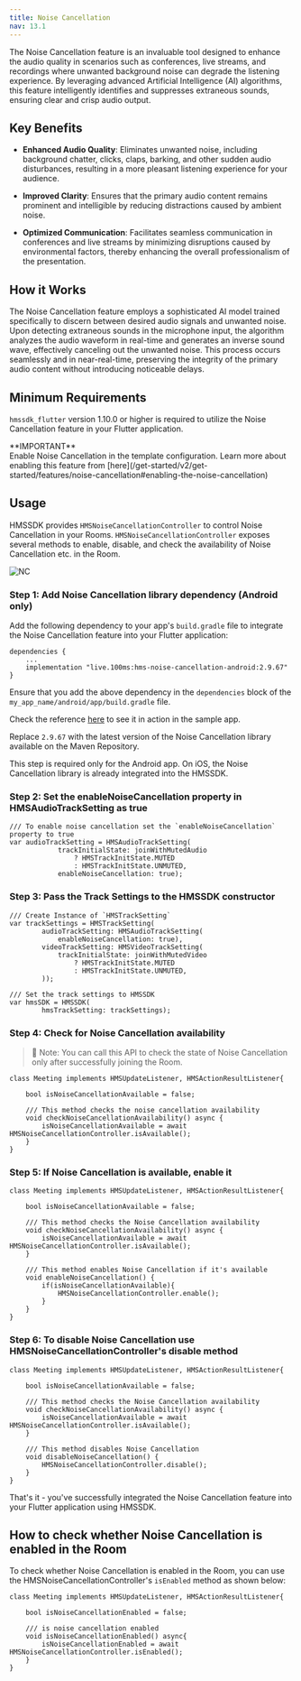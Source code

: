 ```yaml
---
title: Noise Cancellation
nav: 13.1
---
```



The Noise Cancellation feature is an invaluable tool designed to enhance the audio quality in scenarios such as conferences, live streams, and recordings where unwanted background noise can degrade the listening experience. By leveraging advanced Artificial Intelligence (AI) algorithms, this feature intelligently identifies and suppresses extraneous sounds, ensuring clear and crisp audio output.

## Key Benefits

- **Enhanced Audio Quality**: Eliminates unwanted noise, including background chatter, clicks, claps, barking, and other sudden audio disturbances, resulting in a more pleasant listening experience for your audience.

- **Improved Clarity**: Ensures that the primary audio content remains prominent and intelligible by reducing distractions caused by ambient noise.

- **Optimized Communication**: Facilitates seamless communication in conferences and live streams by minimizing disruptions caused by environmental factors, thereby enhancing the overall professionalism of the presentation.

## How it Works

The Noise Cancellation feature employs a sophisticated AI model trained specifically to discern between desired audio signals and unwanted noise. Upon detecting extraneous sounds in the microphone input, the algorithm analyzes the audio waveform in real-time and generates an inverse sound wave, effectively canceling out the unwanted noise. This process occurs seamlessly and in near-real-time, preserving the integrity of the primary audio content without introducing noticeable delays.

## Minimum Requirements

`hmssdk_flutter` version 1.10.0 or higher is required to utilize the Noise Cancellation feature in your Flutter application.

<Note type='warning'>
**IMPORTANT** <br/>
Enable Noise Cancellation in the template configuration. Learn more about enabling this feature from [here](/get-started/v2/get-started/features/noise-cancellation#enabling-the-noise-cancellation)
</Note>

## Usage

HMSSDK provides `HMSNoiseCancellationController` to control Noise Cancellation in your Rooms. `HMSNoiseCancellationController` exposes several methods to enable, disable, and check the availability of Noise Cancellation etc. in the Room.

![NC](/docs/v2/flutter-nc.png)

<div className="steps-container">

### Step 1: Add Noise Cancellation library dependency (Android only)

Add the following dependency to your app's `build.gradle` file to integrate the Noise Cancellation feature into your Flutter application:
```
dependencies {
    ...
    implementation "live.100ms:hms-noise-cancellation-android:2.9.67"
}
```

Ensure that you add the above dependency in the `dependencies` block of the `my_app_name/android/app/build.gradle` file.

Check the reference [here](https://github.com/100mslive/100ms-flutter/blob/53466d8b225125bdfc0916ada15f6ba009a79afd/packages/hmssdk_flutter/example/android/app/build.gradle#L86) to see it in action in the sample app.

Replace `2.9.67` with the latest version of the Noise Cancellation library available on the Maven Repository. <AndroidSdkVersionShield />

This step is required only for the Android app. On iOS, the Noise Cancellation library is already integrated into the HMSSDK.

### Step 2: Set the enableNoiseCancellation property in HMSAudioTrackSetting as true

```dart{6}
/// To enable noise cancellation set the `enableNoiseCancellation` property to true
var audioTrackSetting = HMSAudioTrackSetting(
            trackInitialState: joinWithMutedAudio
                ? HMSTrackInitState.MUTED
                : HMSTrackInitState.UNMUTED,
            enableNoiseCancellation: true);
```

### Step 3: Pass the Track Settings to the HMSSDK constructor

```dart{4}
/// Create Instance of `HMSTrackSetting`
var trackSettings = HMSTrackSetting(
        audioTrackSetting: HMSAudioTrackSetting(
            enableNoiseCancellation: true),
        videoTrackSetting: HMSVideoTrackSetting(
            trackInitialState: joinWithMutedVideo
                ? HMSTrackInitState.MUTED
                : HMSTrackInitState.UNMUTED,
        ));

/// Set the track settings to HMSSDK
var hmsSDK = HMSSDK(
        hmsTrackSetting: trackSettings);
```

### Step 4: Check for Noise Cancellation availability

> 🔑 Note: You can call this API to check the state of Noise Cancellation only after successfully joining the Room.

```dart{7}
class Meeting implements HMSUpdateListener, HMSActionResultListener{

    bool isNoiseCancellationAvailable = false;

    /// This method checks the noise cancellation availability
    void checkNoiseCancellationAvailability() async {
        isNoiseCancellationAvailable = await HMSNoiseCancellationController.isAvailable();
    }
}
```

### Step 5: If Noise Cancellation is available, enable it

```dart{13}
class Meeting implements HMSUpdateListener, HMSActionResultListener{

    bool isNoiseCancellationAvailable = false;

    /// This method checks the Noise Cancellation availability
    void checkNoiseCancellationAvailability() async {
        isNoiseCancellationAvailable = await HMSNoiseCancellationController.isAvailable();
    }

    /// This method enables Noise Cancellation if it's available
    void enableNoiseCancellation() {
        if(isNoiseCancellationAvailable){
            HMSNoiseCancellationController.enable();
        }
    }
}
```

### Step 6: To disable Noise Cancellation use HMSNoiseCancellationController's disable method

```dart{12}
class Meeting implements HMSUpdateListener, HMSActionResultListener{

    bool isNoiseCancellationAvailable = false;

    /// This method checks the Noise Cancellation availability
    void checkNoiseCancellationAvailability() async {
        isNoiseCancellationAvailable = await HMSNoiseCancellationController.isAvailable();
    }

    /// This method disables Noise Cancellation
    void disableNoiseCancellation() {
        HMSNoiseCancellationController.disable();
    }
}
```
</div>

That's it - you've successfully integrated the Noise Cancellation feature into your Flutter application using HMSSDK.

## How to check whether Noise Cancellation is enabled in the Room

To check whether Noise Cancellation is enabled in the Room, you can use the HMSNoiseCancellationController's `isEnabled` method as shown below:

```dart{7}
class Meeting implements HMSUpdateListener, HMSActionResultListener{

    bool isNoiseCancellationEnabled = false;

    /// is noise cancellation enabled
    void isNoiseCancellationEnabled() async{
        isNoiseCancellationEnabled = await HMSNoiseCancellationController.isEnabled();
    }
}
```